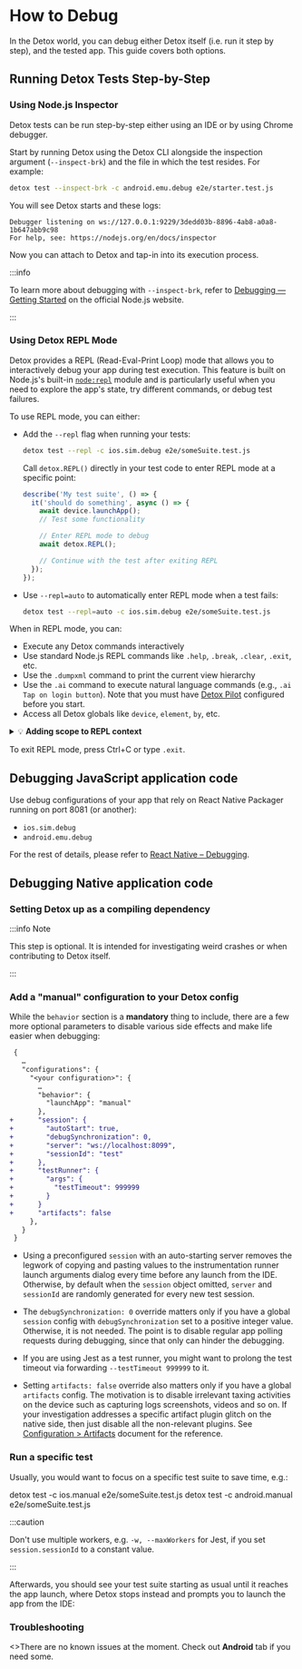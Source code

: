 
# How to Debug

In the Detox world, you can debug either Detox itself (i.e. run it step by step), and the tested app. This guide covers both options.

## Running Detox Tests Step-by-Step

### Using Node.js Inspector

Detox tests can be run step-by-step either using an IDE or by using Chrome debugger.

Start by running Detox using the Detox CLI alongside the inspection argument (`--inspect-brk`) and the file in which the test resides. For example:

```bash
detox test --inspect-brk -c android.emu.debug e2e/starter.test.js
```

You will see Detox starts and these logs:

```plain text
Debugger listening on ws://127.0.0.1:9229/3dedd03b-8896-4ab8-a0a8-1b647abb9c98
For help, see: https://nodejs.org/en/docs/inspector
```

Now you can attach to Detox and tap-in into its execution process.

:::info

To learn more about debugging with `--inspect-brk`, refer to [Debugging — Getting Started](https://nodejs.org/en/docs/guides/debugging-getting-started/) on the official Node.js website.

:::

<Tabs groupId="debuggerAttach">
  <TabItem value="Webstorm" label="Webstorm" default>
    <DebuggerAttachWebstorm />
  </TabItem>
  <TabItem value="vs-code" label="vs-code">
    <DebuggerAttachVscode />
  </TabItem>
  <TabItem value="Chrome" label="Chrome">
    <DebuggerAttachChrome />
  </TabItem>
</Tabs>

### Using Detox REPL Mode

Detox provides a REPL (Read-Eval-Print Loop) mode that allows you to interactively debug your app during test execution. This feature is built on Node.js's built-in [`node:repl`][1] module and is particularly useful when you need to explore the app's state, try different commands, or debug test failures.

To use REPL mode, you can either:

* Add the `--repl` flag when running your tests:

  ```bash
  detox test --repl -c ios.sim.debug e2e/someSuite.test.js
  ```

  Call `detox.REPL()` directly in your test code to enter REPL mode at a specific point:

  ```js
  describe('My test suite', () => {
    it('should do something', async () => {
      await device.launchApp();
      // Test some functionality

      // Enter REPL mode to debug
      await detox.REPL();

      // Continue with the test after exiting REPL
    });
  });
  ```

* Use `--repl=auto` to automatically enter REPL mode when a test fails:

  ```bash
  detox test --repl=auto -c ios.sim.debug e2e/someSuite.test.js
  ```

When in REPL mode, you can:

- Execute any Detox commands interactively
- Use standard Node.js REPL commands like `.help`, `.break`, `.clear`, `.exit`, etc.
- Use the `.dumpxml` command to print the current view hierarchy
- Use the `.ai` command to execute natural language commands (e.g., `.ai Tap on login button`). Note that you must have [Detox Pilot][2] configured before you start.
- Access all Detox globals like `device`, `element`, `by`, etc.

<details>

  <summary>💡 <b>Adding scope to REPL context</b></summary>

You can pass extra scope to the REPL context to make those properties available during your debugging session. This is especially useful for providing access to screen drivers, test data, or utility functions:

```js
// Create useful objects for debugging
const myScreenDriver = {
  login: async (username, password) => { /* ... */ },
  navigateToSettings: async () => { /* ... */ }
};

const testUser = {
  username: 'test@example.com',
  password: 'password123',
};

// Pass them to the REPL context
await detox.REPL({
  myScreenDriver,
  testUser,
  sleep: (ms) => new Promise(resolve => setTimeout(resolve, ms)),
});
```

In the REPL session, you can then access and use these objects:

```
detox> myScreenDriver.login(testUser.username, testUser.password)
// Executes the login function

detox> await sleep(1000)
// Waits for 1 second
```
</details>

To exit REPL mode, press Ctrl+C or type `.exit`.

## Debugging JavaScript application code

Use debug configurations of your app that rely on React Native Packager running on port 8081 (or another):

* `ios.sim.debug`
* `android.emu.debug`

For the rest of details, please refer to [React Native – Debugging](https://reactnative.dev/docs/debugging).

## Debugging Native application code

### Setting Detox up as a compiling dependency

:::info Note

This step is optional. It is intended for investigating weird crashes or when contributing to Detox itself.

:::

<Tabs groupId="mobileOs">
  <TabItem value="iOS" label="iOS" default>
    <CompilingIOS />
  </TabItem>
  <TabItem value="Android" label="Android">
    <CompilingAndroid />
  </TabItem>
</Tabs>

### Add a "manual" configuration to your Detox config

<Tabs groupId="mobileOs">
  <TabItem value="iOS" label="iOS" default>
    <ConfigIOS />
  </TabItem>
  <TabItem value="Android" label="Android">
    <ConfigAndroid />
  </TabItem>
</Tabs>

While the `behavior` section is a **mandatory** thing to include, there are a few more optional
parameters to disable various side effects and make life easier when debugging:

```diff
 {
   …
   "configurations": {
     "<your configuration>": {
       …
       "behavior": {
         "launchApp": "manual"
       },
+      "session": {
+        "autoStart": true,
+        "debugSynchronization": 0,
+        "server": "ws://localhost:8099",
+        "sessionId": "test"
+      },
+      "testRunner": {
+        "args": {
+          "testTimeout": 999999
+        }
+      }
+      "artifacts": false
     },
   }
 }
```

- Using a preconfigured `session` with an auto-starting server removes the legwork of copying and
pasting values to the instrumentation runner launch arguments dialog every time before any launch
from the IDE. Otherwise, by default when the `session` object omitted, `server` and `sessionId`
are randomly generated for every new test session.

- The `debugSynchronization: 0` override matters only if you have a global `session` config
with `debugSynchronization` set to a positive integer value. Otherwise, it is not needed. The point
is to disable regular app polling requests during debugging, since that only can hinder the debugging.

- If you are using Jest as a test runner, you might want to prolong the test timeout via forwarding
`--testTimeout 999999` to it.

- Setting `artifacts: false` override also matters only if you have a global `artifacts` config.
The motivation is to disable irrelevant taxing activities on the device such as capturing logs
screenshots, videos and so on. If your investigation addresses a specific artifact plugin glitch
on the native side, then just disable all the non-relevant plugins. See
[Configuration > Artifacts](../config/artifacts.mdx) document for the reference.

### Run a specific test

Usually, you would want to focus on a specific test suite to save time, e.g.:

<Tabs groupId="mobileOs">
  <TabItem value="iOS" label="iOS">
    <CodeBlock language="sh">
      detox test -c ios.manual e2e/someSuite.test.js
    </CodeBlock>
  </TabItem>
  <TabItem value="Android" label="Android">
    <CodeBlock language="sh">
      detox test -c android.manual e2e/someSuite.test.js
    </CodeBlock>
  </TabItem>
</Tabs>

:::caution

Don't use multiple workers, e.g. `-w, --maxWorkers` for Jest, if you set `session.sessionId` to a constant value.

:::

Afterwards, you should see your test suite starting as usual until it reaches the app launch, where
Detox stops instead and prompts you to launch the app from the IDE:

<Tabs groupId="mobileOs">
  <TabItem value="iOS" label="iOS">
    <RunIos />
  </TabItem>
  <TabItem value="Android" label="Android">
    <RunAndroid />
  </TabItem>
</Tabs>

### Troubleshooting

<Tabs groupId="mobileOs">
  <TabItem value="iOS" label="iOS">
    <>There are no known issues at the moment. Check out <b>Android</b> tab if you need some.</>
  </TabItem>
  <TabItem value="Android" label="Android">
    <TroubleshootingAndroid />
  </TabItem>
</Tabs>

[1]: https://nodejs.org/api/repl.html
[2]: ../pilot/testing-with-pilot.md
